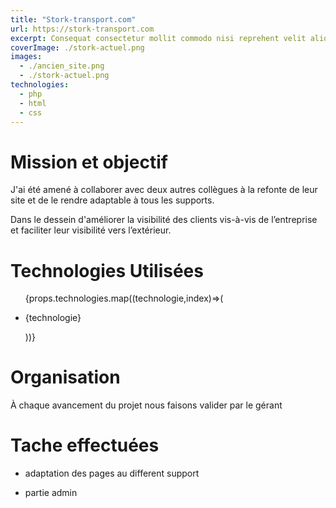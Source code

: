 ```yaml
---
title: "Stork-transport.com"
url: https://stork-transport.com
excerpt: Consequat consectetur mollit commodo nisi reprehent velit aliqua quis nisi laborum.
coverImage: ./stork-actuel.png
images: 
  - ./ancien_site.png
  - ./stork-actuel.png
technologies:
  - php
  - html
  - css
---
```

# Mission et objectif

J'ai été amené à collaborer avec  deux autres collègues à la refonte de leur site et de le rendre  adaptable à tous les supports.

​Dans le dessein d'améliorer la visibilité des clients vis-à-vis de l’entreprise et faciliter leur visibilité vers l’extérieur. 
# Technologies Utilisées

<ul>
 {props.technologies.map((technologie,index)=>(
    <li key={index}>
       <p>{technologie}</p> 
      </li>
 ))} 
 </ul>
 

# Organisation

À chaque avancement du projet nous  faisons valider par le gérant
 
# Tache effectuées

- adaptation des pages au different support

- partie admin